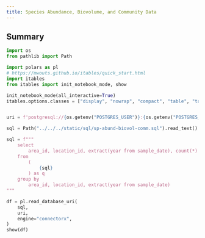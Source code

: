 ```yaml
---
title: Species Abundance, Biovolume, and Community Data
---
```


## Summary

```python
import os
from pathlib import Path

import polars as pl
# https://mwouts.github.io/itables/quick_start.html
import itables
from itables import init_notebook_mode, show

init_notebook_mode(all_interactive=True)
itables.options.classes = ["display", "nowrap", "compact", "table", "table-striped"]


uri = f'postgresql://{os.getenv("POSTGRES_USER")}:{os.getenv("POSTGRES_PASSWORD")}@{os.getenv("POSTGRES_HOST")}:{os.getenv("POSTGRES_PORT")}/{os.getenv("POSTGRES_DATABASE")}'

sql = Path("../../../static/sql/sp-abund-biovol-comm.sql").read_text()

sql = f"""
    select
        area_id, location_id, extract(year from sample_date), count(*) as nrows
    from
        (
            {sql}
        ) as q
    group by
        area_id, location_id, extract(year from sample_date)
"""

df = pl.read_database_uri(
    sql,
    uri,
    engine="connectorx",
)
show(df)
```
